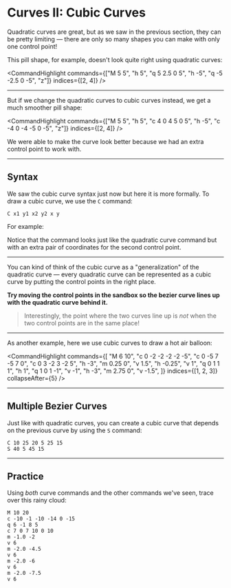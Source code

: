 # Curves II: Cubic Curves

Quadratic curves are great, but as we saw in the previous section, they can be pretty limiting — there are only so many shapes you can make with only one control point!

This pill shape, for example, doesn't look quite right using quadratic curves:

<CommandHighlight
  commands={["M 5 5", "h 5", "q 5 2.5 0 5", "h -5", "q -5 -2.5 0 -5", "z"]}
  indices={[2, 4]}
/>

---

But if we change the quadratic curves to cubic curves instead, we get a much smoother pill shape:

<CommandHighlight
  commands={["M 5 5", "h 5", "c 4 0 4 5 0 5", "h -5", "c -4 0 -4 -5 0 -5", "z"]}
  indices={[2, 4]}
/>

We were able to make the curve look better because we had an extra control point to work with.

---

## Syntax

We saw the cubic curve syntax just now but here it is more formally. To draw a cubic curve, we use the `C` command:

```
C x1 y1 x2 y2 x y
```

For example:

<SyntaxExample />

Notice that the command looks just like the quadratic curve command but with an extra pair of coordinates for the second control point.

---

You can kind of think of the cubic curve as a "generalization" of the quadratic curve — every quadratic curve can be represented as a cubic curve by putting the control points in the right place.

**Try moving the control points in the sandbox so the bezier curve lines up with the quadratic curve behind it.**

> Interestingly, the point where the two curves line up is _not_ when the two control points are in the same place!

---

As another example, here we use cubic curves to draw a hot air balloon:

<CommandHighlight
  commands={[
    "M 6 10",
    "c 0 -2 -2 -2 -2 -5",
    "c 0 -5 7 -5 7 0",
    "c 0 3 -2 3 -2 5",
    "h -3",
    "m 0.25 0",
    "v 1.5",
    "h -0.25",
    "v 1",
    "q 0 1 1 1",
    "h 1",
    "q 1 0 1 -1",
    "v -1",
    "h -3",
    "m 2.75 0",
    "v -1.5",
  ]}
  indices={[1, 2, 3]}
  collapseAfter={5}
/>

---

## Multiple Bezier Curves

Just like with quadratic curves, you can create a cubic curve that depends on the previous curve by using the `S` command:

```
C 10 25 20 5 25 15
S 40 5 45 15
```

---

## Practice

Using _both_ curve commands and the other commands we've seen, trace over this rainy cloud:

<PathEditor id="practice" />

```
M 10 20
c -10 -1 -10 -14 0 -15
q 6 -1 8 5
c 7 0 7 10 0 10
m -1.0 -2
v 6
m -2.0 -4.5
v 6
m -2.0 -6
v 6
m -2.0 -7.5
v 6
```
